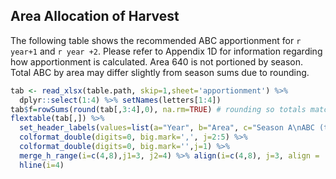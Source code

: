 ## Area Allocation of Harvest

The following table shows the recommended ABC apportionment for
`r year+1` and `r year +2`. Please refer to Appendix 1D for
information regarding how apportionment is calculated. Area 640
is not portioned by season. Total ABC by area may differ slightly
from season sums due to rounding.


```r

tab <- read_xlsx(table.path, skip=1,sheet='apportionment') %>%
  dplyr::select(1:4) %>% setNames(letters[1:4])
tab$f=rowSums(round(tab[,3:4],0), na.rm=TRUE) # rounding so totals match up across rows, per A. Jahn's advice
flextable(tab[,]) %>%
  set_header_labels(values=list(a="Year", b="Area", c="Season A\nABC (t)", d="Season B\nABC (t)", f='Total\nABC (t)')) %>%
  colformat_double(digits=0, big.mark=',', j=2:5) %>%
  colformat_double(digits=0, big.mark='',j=1) %>%
  merge_h_range(i=c(4,8),j1=3, j2=4) %>% align(i=c(4,8), j=3, align = 'center') %>%
  hline(i=4)
```

